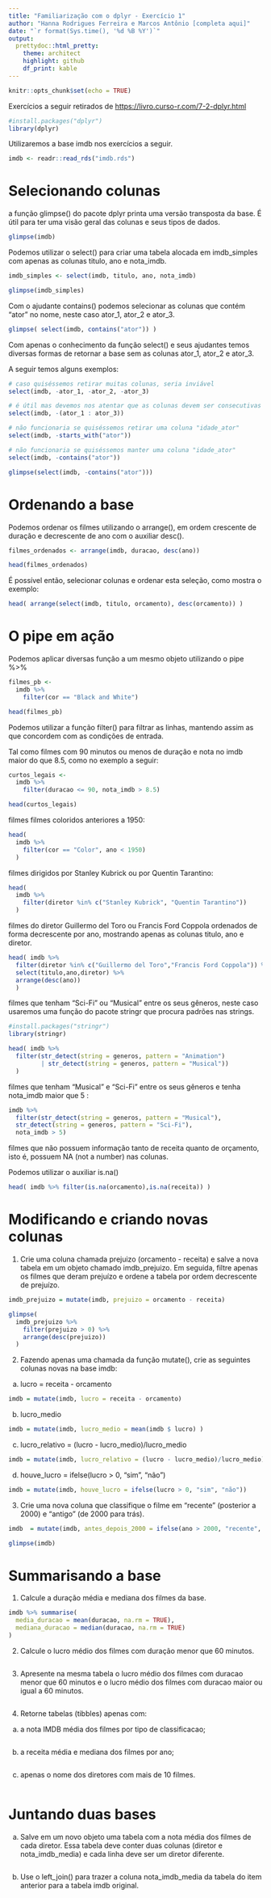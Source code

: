 ```yaml
---
title: "Familiarização com o dplyr - Exercício 1"
author: "Hanna Rodrigues Ferreira e Marcos Antônio [completa aqui]"
date: "`r format(Sys.time(), '%d %B %Y')`"
output: 
  prettydoc::html_pretty:
    theme: architect
    highlight: github
    df_print: kable
---
```


```r
knitr::opts_chunk$set(echo = TRUE)
```

Exercícios a seguir retirados de <https://livro.curso-r.com/7-2-dplyr.html>

```r
#install.packages("dplyr")
library(dplyr)
```

Utilizaremos a base imdb nos exercícios a seguir.



```r
imdb <- readr::read_rds("imdb.rds")
```

# Selecionando colunas

a função glimpse() do pacote dplyr printa uma versão transposta da base. É útil para ter uma visão geral das colunas e seus tipos de dados. 

```r
glimpse(imdb)
```


Podemos utilizar o select() para criar uma tabela alocada em imdb_simples com apenas as colunas titulo, ano e nota_imdb.

```r
imdb_simples <- select(imdb, titulo, ano, nota_imdb)

glimpse(imdb_simples)
```

Com o ajudante contains() podemos selecionar as colunas que contém "ator" no nome, neste caso ator_1, ator_2 e ator_3.

```r

glimpse( select(imdb, contains("ator")) )

```

Com apenas o conhecimento da função select() e seus ajudantes temos diversas formas de retornar a base sem as colunas ator_1, ator_2 e ator_3.

A seguir temos alguns exemplos:

```r

# caso quiséssemos retirar muitas colunas, seria inviável
select(imdb, -ator_1, -ator_2, -ator_3)

# é útil mas devemos nos atentar que as colunas devem ser consecutivas
select(imdb, -(ator_1 : ator_3)) 

# não funcionaria se quiséssemos retirar uma coluna "idade_ator"
select(imdb, -starts_with("ator")) 

# não funcionaria se quiséssemos manter uma coluna "idade_ator"
select(imdb, -contains("ator"))

```

```r

glimpse(select(imdb, -contains("ator")))

```

# Ordenando a base

Podemos ordenar os filmes utilizando o arrange(), em ordem crescente de duração e decrescente de ano com o auxiliar desc().

```r

filmes_ordenados <- arrange(imdb, duracao, desc(ano))

head(filmes_ordenados)

```

É possível então, selecionar colunas e ordenar esta seleção, como mostra o exemplo:

```r

head( arrange(select(imdb, titulo, orcamento), desc(orcamento)) )

```

# O pipe em ação

Podemos aplicar diversas função a um mesmo objeto utilizando o pipe %>%

```r

filmes_pb <- 
  imdb %>% 
    filter(cor == "Black and White")

head(filmes_pb)

```

 Podemos utilizar a função filter() para filtrar as linhas, mantendo assim as que concordem com as condições de entrada.
 
Tal como filmes com 90 minutos ou menos de duração e nota no imdb maior do que 8.5, como no exemplo a seguir:

```r

curtos_legais <-
  imdb %>%
    filter(duracao <= 90, nota_imdb > 8.5)

head(curtos_legais)

```

filmes filmes coloridos anteriores a 1950:

```r

head(
  imdb %>%
    filter(cor == "Color", ano < 1950)
  )

```

filmes dirigidos por Stanley Kubrick ou por Quentin Tarantino:

```r

head(
  imdb %>%
    filter(diretor %in% c("Stanley Kubrick", "Quentin Tarantino"))
  )

```

filmes do diretor Guillermo del Toro ou Francis Ford Coppola ordenados de forma decrescente por ano, mostrando apenas as colunas titulo, ano e diretor.

```r


head( imdb %>%
  filter(diretor %in% c("Guillermo del Toro","Francis Ford Coppola")) %>% 
  select(titulo,ano,diretor) %>% 
  arrange(desc(ano))
  )

```

filmes que tenham “Sci-Fi” ou “Musical” entre os seus gêneros, neste caso usaremos uma função do pacote stringr que procura padrões nas strings.

```r

#install.packages("stringr")
library(stringr)

head( imdb %>%
  filter(str_detect(string = generos, pattern = "Animation")
         | str_detect(string = generos, pattern = "Musical"))
  )

```

filmes que tenham “Musical” e “Sci-Fi” entre os seus gêneros e tenha nota_imdb maior que 5 :

```r

imdb %>%
  filter(str_detect(string = generos, pattern = "Musical"),
  str_detect(string = generos, pattern = "Sci-Fi"),
  nota_imdb > 5)

```

filmes que não possuem informação tanto de receita quanto de orçamento, isto é, possuem NA (not a number) nas colunas.

Podemos utilizar o auxiliar is.na()

```r

head( imdb %>% filter(is.na(orcamento),is.na(receita)) )

```

# Modificando e criando novas colunas

1. Crie uma coluna chamada prejuizo (orcamento - receita) e salve a nova tabela em um objeto chamado imdb_prejuizo. Em seguida, filtre apenas os filmes que deram prejuízo e ordene a tabela por ordem decrescente de prejuízo.


```r

imdb_prejuizo = mutate(imdb, prejuizo = orcamento - receita)

glimpse(
  imdb_prejuizo %>% 
    filter(prejuizo > 0) %>% 
    arrange(desc(prejuizo))
  )

```

2. Fazendo apenas uma chamada da função mutate(), crie as seguintes colunas novas na base imdb:

a. lucro = receita - orcamento


```r

imdb = mutate(imdb, lucro = receita - orcamento)

```

b. lucro_medio


```r

imdb = mutate(imdb, lucro_medio = mean(imdb $ lucro) )

```

c. lucro_relativo = (lucro - lucro_medio)/lucro_medio


```r

imdb = mutate(imdb, lucro_relativo = (lucro - lucro_medio)/lucro_medio)

```

d. houve_lucro = ifelse(lucro > 0, "sim", "não")


```r

imdb = mutate(imdb, houve_lucro = ifelse(lucro > 0, "sim", "não"))

```

3. Crie uma nova coluna que classifique o filme em "recente" (posterior a 2000) e "antigo" (de 2000 para trás).



```r

imdb  = mutate(imdb, antes_depois_2000 = ifelse(ano > 2000, "recente", "antigo"))

```

```r

glimpse(imdb)

```

# Summarisando a base

 1. Calcule a duração média e mediana dos filmes da base.

```r

imdb %>% summarise(
  media_duracao = mean(duracao, na.rm = TRUE),
  mediana_duracao = median(duracao, na.rm = TRUE)
)

```

 2. Calcule o lucro médio dos filmes com duração menor que 60 minutos.

```r



```

3. Apresente na mesma tabela o lucro médio dos filmes com duracao menor que 60 minutos e o lucro médio dos filmes com duracao maior ou igual a 60 minutos.

```r



```

 4. Retorne tabelas (tibbles) apenas com:

a. a nota IMDB média dos filmes por tipo de classificacao;

```r



```

b. a receita média e mediana dos filmes por ano;

```r



```

 c. apenas o nome dos diretores com mais de 10 filmes.

```r



```

# Juntando duas bases

 a. Salve em um novo objeto uma tabela com a nota média dos filmes de cada diretor. Essa tabela deve conter duas colunas (diretor e nota_imdb_media) e cada linha deve ser um diretor diferente.

```r



```

 b. Use o left_join() para trazer a coluna nota_imdb_media da tabela do item anterior para a tabela imdb original.

```r



```

